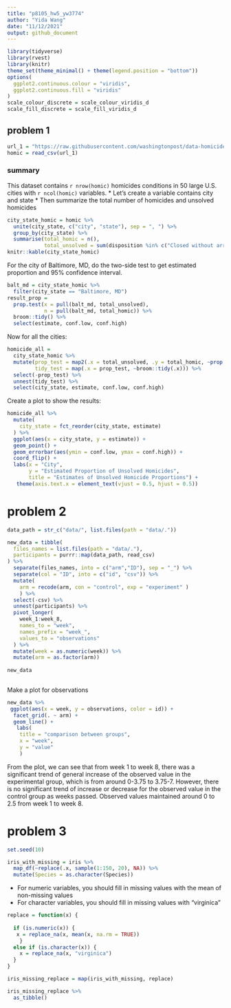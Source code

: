 ```yaml
---
title: "p8105_hw5_yw3774"
author: "Yida Wang"
date: "11/12/2021"
output: github_document
---
```


```r
library(tidyverse)
library(rvest)
library(knitr)
theme_set(theme_minimal() + theme(legend.position = "bottom"))
options(
  ggplot2.continuous.colour = "viridis",
  ggplot2.continuous.fill = "viridis"
)
scale_colour_discrete = scale_colour_viridis_d
scale_fill_discrete = scale_fill_viridis_d
```

## problem 1
```r

url_1 = "https://raw.githubusercontent.com/washingtonpost/data-homicides/master/homicide-data.csv"
homic = read_csv(url_1)

```
### summary
This dataset contains `r nrow(homic)` homicides conditions in 50 large U.S. cities with `r ncol(homic)` variables. 
* Let's create a variable contains city and state
* Then summarize the total number of homicides and unsolved homicides
```r
city_state_homic = homic %>% 
  unite(city_state, c("city", "state"), sep = ", ") %>% 
  group_by(city_state) %>% 
  summarise(total_homic = n(),
            total_unsolved = sum(disposition %in% c("Closed without arrest", "Open/No arrest")))
knitr::kable(city_state_homic)
```

For the city of Baltimore, MD, do the two-side test to get estimated proportion and 95% confidence interval.

```r
balt_md = city_state_homic %>% 
  filter(city_state == "Baltimore, MD") 
result_prop = 
  prop.test(x = pull(balt_md, total_unsolved),
            n = pull(balt_md, total_homic)) %>% 
  broom::tidy() %>% 
  select(estimate, conf.low, conf.high)
```

Now for all the cities:

```r
homicide_all =
  city_state_homic %>% 
  mutate(prop_test = map2(.x = total_unsolved, .y = total_homic, ~prop.test(x = .x, n = .y)),
         tidy_test = map(.x = prop_test, ~broom::tidy(.x))) %>% 
  select(-prop_test) %>% 
  unnest(tidy_test) %>%
  select(city_state, estimate, conf.low, conf.high)
```

Create a plot to show the results:

```r
homicide_all %>% 
  mutate(
    city_state = fct_reorder(city_state, estimate)
  ) %>%
  ggplot(aes(x = city_state, y = estimate)) +
  geom_point() +
  geom_errorbar(aes(ymin = conf.low, ymax = conf.high)) +
  coord_flip() +
  labs(x = "City",
       y = "Estimated Proportion of Unsolved Homicides",
       title = "Estimates of Unsolved Homicide Proportions") +
   theme(axis.text.x = element_text(vjust = 0.5, hjust = 0.5))
```

# problem 2
```r
data_path = str_c("data/", list.files(path = "data/."))

new_data = tibble(
  files_names = list.files(path = "data/."),
  participants = purrr::map(data_path, read_csv) 
) %>% 
  separate(files_names, into = c("arm","ID"), sep = "_") %>% 
  separate(col = "ID", into = c("id", "csv")) %>%
  mutate(
    arm = recode(arm, con = "control", exp = "experiment" )
    ) %>% 
  select(-csv) %>% 
  unnest(participants) %>%
  pivot_longer(
    week_1:week_8,
    names_to = "week",
    names_prefix = "week_",
    values_to = "observations"
  ) %>% 
  mutate(week = as.numeric(week)) %>%
  mutate(arm = as.factor(arm))
  
new_data
  
```
Make a plot for observations 
```r
new_data %>% 
 ggplot(aes(x = week, y = observations, color = id)) +
  facet_grid(. ~ arm) +
  geom_line() +
   labs(
    title = "comparison between groups",
    x = "week",
    y = "value"
    )
```

From the plot, we can see that from week 1 to week 8, there was a significant trend of general increase of the observed value in the experimental group, which is from around 0-3.75 to 3.75-7. However, there is no significant trend of increase or decrease for the observed value in the control group as weeks passed. Observed values maintained around 0 to 2.5 from week 1 to week 8.


# problem 3


```r
set.seed(10)

iris_with_missing = iris %>% 
  map_df(~replace(.x, sample(1:150, 20), NA)) %>%
  mutate(Species = as.character(Species))
```
* For numeric variables, you should fill in missing values with the mean of non-missing values
* For character variables, you should fill in missing values with "virginica"
```r
replace = function(x) {
  
  if (is.numeric(x)) {
   x = replace_na(x, mean(x, na.rm = TRUE))
    }
  else if (is.character(x)) {
    x = replace_na(x, "virginica")
  }
}

iris_missing_replace = map(iris_with_missing, replace)

iris_missing_replace %>% 
  as_tibble()
```


